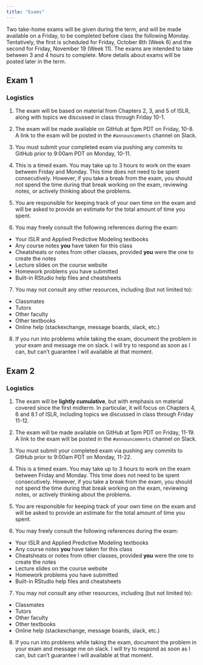 ```yaml
---
title: "Exams"
---
```


Two take-home exams will be given during the term, and will be made available on a Friday, to be completed before class the following Monday.  Tentatively, the first is scheduled for Friday, October 8th (Week 6) and the second for Friday, November 19 (Week 11). The exams are intended to take between 3 and 4 hours to complete. More details about exams will be posted later in the term.


## Exam 1

### Logistics

1. The exam will be based on material from Chapters 2, 3, and 5 of ISLR, along with topics we discussed in class through Friday 10-1.

2. The exam will be made available on GitHub at 5pm PDT on Friday, 10-8. A link to the exam will be posted in the `#announcements` channel on Slack.

3. You must submit your completed exam via pushing any commits to GitHub prior to 9:00am PDT on Monday, 10-11.

4. This is a timed exam. You may take up to 3 hours to work on the exam between Friday and Monday. This time does not need to be spent consecutively. However, if you take a break from the exam, you should not spend the time during that break working on the exam, reviewing notes, or actively thinking about the problems.

5. You are responsible for keeping track of your own time on the exam and will be asked to provide an estimate for the total amount of time you spent.


6. You may freely consult the following references during the exam:
  - Your ISLR and Applied Predictive Modeling textbooks
  - Any course notes **you** have taken for this class
  - Cheatsheats or notes from other classes, provided **you** were the one to create the notes
  - Lecture slides on the course website
  - Homework problems you have submitted
  - Built-in RStudio help files and cheatsheets
  
7. You may not consult any other resources, including (but not limited to):
  - Classmates
  - Tutors
  - Other faculty
  - Other textbooks
  - Online help (stackexchange, message boards, slack, etc.)
  
  
8. If you run into problems while taking the exam, document the problem in your exam and message me on slack. I will try to respond as soon as I can, but can't guarantee I will available at that moment.

## Exam 2

### Logistics

1. The exam will be **lightly cumulative**, but with emphasis on material covered since the first midterm. In particular, it will focus on Chapters 4, 6 and 8.1 of ISLR, including topics we discussed in class through Friday 11-12.

2. The exam will be made available on GitHub at 5pm PDT on Friday, 11-19. A link to the exam will be posted in the `#announcements` channel on Slack.

3. You must submit your completed exam via pushing any commits to GitHub prior to 9:00am PDT on Monday, 11-22.

4. This is a timed exam. You may take up to 3 hours to work on the exam between Friday and Monday. This time does not need to be spent consecutively. However, if you take a break from the exam, you should not spend the time during that break working on the exam, reviewing notes, or actively thinking about the problems.

5. You are responsible for keeping track of your own time on the exam and will be asked to provide an estimate for the total amount of time you spent.


6. You may freely consult the following references during the exam:
  - Your ISLR and Applied Predictive Modeling textbooks
  - Any course notes **you** have taken for this class
  - Cheatsheats or notes from other classes, provided **you** were the one to create the notes
  - Lecture slides on the course website
  - Homework problems you have submitted
  - Built-in RStudio help files and cheatsheets
  
7. You may not consult any other resources, including (but not limited to):
  - Classmates
  - Tutors
  - Other faculty
  - Other textbooks
  - Online help (stackexchange, message boards, slack, etc.)
  
  
8. If you run into problems while taking the exam, document the problem in your exam and message me on slack. I will try to respond as soon as I can, but can't guarantee I will available at that moment.